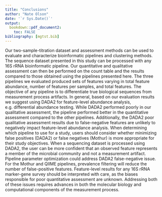 ```yaml
---
title: "Conclusions"
author: "Nate Olson"
date: '`r Sys.Date()`'
output:
  bookdown::pdf_document2:
    toc: FALSE
bibliography: [mgtst.bib]
---
```


Our two-sample-titration dataset and assessment methods can be used to evaluate and characterize bioinformatic pipelines and clustering methods.
The sequence dataset presented in this study can be processed with any 16S rRNA bioinformatic pipeline.
Our quantitative and qualitative assessment can then be performed on the count table and the results compared to those obtained using the pipelines presented here.
The three pipelines we evaluated produced sets of features varying in total feature abundance, number of features per samples, and total features.
The objective of any pipeline is to differentiate true biological sequences from measurement process artifacts.
In general, based on our evaluation results we suggest using DADA2 for feature-level abundance analysis, e.g. differential abundance testing.
While DADA2 performed poorly in our qualitative assessment, the pipeline performed better in the quantitative assessment compared to the other pipelines.
Additionally, the DADA2 poor qualitative assessment results due to false-negative features are unlikely to negatively impact feature-level abundance analysis.
When determining which pipeline to use for a study, users should consider whether minimizing false positives (DADA2) or false negatives (Mothur) is more appropriate for their study objectives.
When a sequencing dataset is processed using DADA2, the user can be more confident that an observed feature represents a member of the microbial community and not a measurement artifact.
Pipeline parameter optimization could address DADA2 false-negative issue.
For the Mothur and QIIME pipelines, prevalence filtering will reduce the number of false-positive features.
Feature-level results for any 16S rRNA marker-gene survey should be interpreted with care, as the biases responsible for poor quantitative assessment are unknown.
Addressing both of these issues requires advances in both the molecular biology and computational components of the measurement process.
